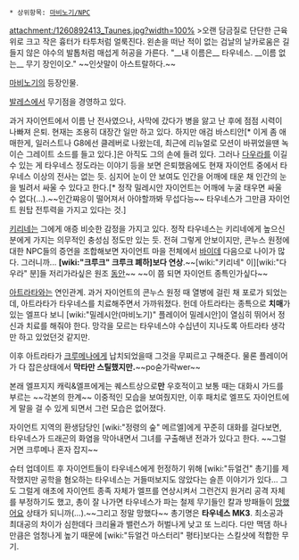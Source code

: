  * 상위항목: [[마비노기/NPC]]
attachment:/1260892413_Taunes.jpg?width=100%
>오랜 담금질로 단단한 근육 위로 크고 작은 흉터가 타투처럼 얼룩진다. 왼손을 떠난 적이 없는 검날의 날카로움은 길들지 않은 야수의 발톱처럼 매섭게 허공을 가른다.
"__내 이름은__ 타우네스. __이름 없는__ 무기 장인이오." ~~인삿말이 아스트랄하다.~~

[[마비노기]]의 등장인물.

[[발레스]]에서 무기점을 경영하고 있다.

과거 자이언트에서 이름 난 전사였으나, 사막에 갔다가 병을 앓고 난 후에 점점 시력이 나빠져 은퇴. 현재는 조용히 대장간 일만 하고 있다. 하지만 애검 바스티안[* 이게 좀 애매한게, 일러스트나 G8에선 클레버로 나왔는데, 최근에 리뉴얼로 모션이 바뀌었을땐 녹이슨 그레이트 소드를 들고 있다.]은 아직도 그의 손에 들려 있다. 그러나 [[다우라]]를 이길 수 있는 게 타우네스 정도라는 이야기 등을 보면 은퇴했음에도 현재 자이언트 중에서 타우네스 이상의 전사는 없는 듯. 심지어 눈이 안 보여도 인간을 어깨에 태운 채 인간의 눈을 빌려서 싸울 수 있다고 한다.[* 정작 밀레시안 자이언트는 어깨에 누굴 태우면 싸울 수 없다(...).~~인간쨔응이 떨어져서 아야할까봐 무섭다능~~ 타우네스가 그만큼 자이언트 원탑 전투력을 가지고 있다는 것.]

[[키리네]]는 그에게 애증 비슷한 감정을 가지고 있다.  정작 타우네스는 키리네에게 높으신 분에게 가지는 의무적인 충성심 정도만 있는 듯.  전혀 그렇게 안보이지만, 콘누스 원정에 대한 NPC들의 증언을 조합해보면 자이언트 마을 전체에서 [[바이데]] 다음으로 나이가 많다.  그러니까... '''[wiki:"크루크" 크루크 폐하]보다 연상'''.~~[wiki:"키리네" 이][wiki:"다우라" 분]들 저리가라싶은 원조 [[동안]]~~ ~~이 쯤 되면 자이언트 종특인가싶다~~

[[아트라타]]와는 연인관계.  과거 자이언트의 콘누스 원정 때 열병에 걸린 채 포로가 되었는데, 아트라타가 타우네스를 치료해주면서 가까워졌다. 헌데 아트라타는 종특으로 '''치매'''가 있는 엘프다 보니 [wiki:"밀레시안(마비노기)" 플레이어 밀레시안]이 열심히 뛰어서 정신과 치료를 해줘야 한다. 망각을 모르는 타우네스야 수십년이 지나도록 아트라타 생각만 하고 있었던것 같지만.

이후 아트라타가 [[크루메나]]에게 납치되었을때 그것을 무찌르고 구해준다. 물론 플레이어가 다 잡은상태에서 '''막타만 스틸했지만.'''~~po숟가락wer~~

본래 엘프지지 캐릭&엘프에게는 퀘스트상으로'''만''' 우호적이고 보통 때는 대화시 가드를 부르는 ~~각본의 한계~~ 이중적인 모습을 보여줬지만, 이후 패치로 엘프도 자이언트에게 말을 걸 수 있게 되면서 그런 모습은 없어졌다.

자이언트 지역의 환생담당인 [wiki:"정령의 숲" 메르엘]에게 꾸준히 대화를 걸다보면, 타우네스가 드래곤의 화염을 막아내면서 그녀를 구출해낸 전과가 있다고 한다. ~~그럴거면 크루메나 혼자 잡지~~

슈터 업데이트 후 자이언트들이 타우네스에게 헌정하기 위해 [wiki:"듀얼건" 총기]를 제작했지만 공학을 혐오하는 타우네스는 거들떠보지도 않았다는 슬픈 이야기가 있다... 그도 그럴게 애초에 자이언트 종족 자체가 엘프를 연상시켜서 그런건지 원거리 공격 자체를 부정하기도 했고, 총이 잘 나가면 타우네스가 파는 철제 무기들인 칼과 방패들이 [[망했어요]] 상태가 되니까(...).~~그리고 정말 망했다~~
총기명은 '''타우네스 MK3'''. 최소공과 최대공의 차이가 심한데다 크리율과 밸런스가 허벌나게 낮고 또 느리다. 다만 맥댐 하나만큼은 엄청나게 높기 때문에 [wiki:"듀얼건 마스터리" 평타]보다는 스킬샷에 적합한 무기.
